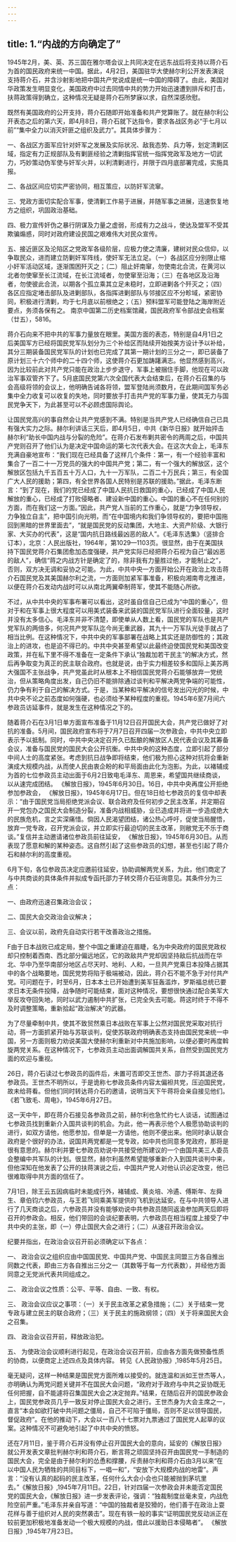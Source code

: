 ```yaml
---
---
---
```

title: 1.“内战的方向确定了”
---



1945年2月，美、英、苏三国在雅尔塔会议上共同决定在远东战后将支持以蒋介石为首的国民政府来统一中国。据此，4月2日，美国驻华大使赫尔利公开发表演说支持蒋介石，并含沙射影地把中国共产党说成是统一中国的障碍了。由此，美国对华政策发生明显变化，美国政府中过去同情中共的势力开始迅速遭到排斥和打击，扶蒋政策得到确立，这种情况无疑是蒋介石所梦寐以求，自然深感欣慰。

既然有美国政府的公开支持，蒋介石随即开始准备和共产党算账了。就在赫尔利公开表态之后的第六天，即4月8日，蒋介石就下达指令，要求各战区务必“于七月以前”“集中全力以消灭奸匪之组织及武力”。其具体步骤为：

一、各战区方面军应针对奸军之发展及实际状况、敌我态势、兵力等，划定清剿区域，指定有力正规部队及有剿匪经验之清剿指挥官统一指挥党政军及地方一切武力，巧妙策动伪军使与奸军火并，以利清剿进行，并限于四月底部署完成，实施具报。

二、各战区间应切实严密协同，相互策应，以防奸军流窜。

三、党政方面切实配合军事，使清剿工作易于进展，并随军事之进展，迅速恢复地方之组织，巩固政治基础。

四、极力宣传奸伪之暴行阴谋及力量之虚弱，形成有力之战斗，使达及盟军不受其欺骗煽惑，同时对政府建设民国之艰难伟大对民众宣传。

五、接近匪区及沦陷区之党政军各级阶层，应极力使之清廉，建树对民众信仰，以争取民众，进而建立防剿奸军阵线，使奸军无法立足。（一）各战区应分别限止缩小奸军活动区域，逐渐围困歼灭之；（二）阻止奸南窜，勿使南北合流，在黄河以北者勿使窜至长江流域，在长江流域者，勿使窜至沿海；（三）在各地区及沿海者，勿使彼此合流，以期各个孤立乘其立足未稳时，立即进剿各个歼灭之；（四）各区应指定堵击部队及进剿部队，各指挥进剿部队与邻接区应不分畛域，紧密协同，积极进行清剿，均于七月底以前根绝之；（五）预料盟军可能登陆之海岸附近要点，务须各保有之。 南京中国第二历史档案馆藏，国民政府军令部战史会档案（廿五），5816。

蒋介石向来不把中共的军事力量放在眼里。美国方面的表态，特别是自4月1日之后美国军方已经将国民党军队划分为三个补给区而陆续开始按美方设计予以补给，其分三期装备国民党军队的计划也已完成了其第一期计划的三分之一，即已装备了原计划三十六个师中的二十四个师，这使蒋介石更加踌躇满志。他显然感到高兴，因为比较前此对共产党只能在政治上步步退守，军事上被捆住手脚，他现在可以政治军事双管齐下了。5月底国民党第六次全国代表大会结束后，在蒋介石召集的与会高级将领的会议上，他明确告诫各将领，盟军登陆尚须数月，在此期间国军务必集中全力收复可以收复的失地，同时要放手打击共产党的军事力量，使其无力与国民党争天下，为此甚至可以不必顾虑国际舆论。

让国民党高兴的事自然会让共产党感到不满。特别是当共产党人已经确信自己已具有强大实力之际。赫尔利讲话三天后，即4月5日，中共《新华日报》就开始抨击赫尔利“助长中国内战与分裂的危险”。在蒋介石发布剿共密令的两周之后，中国共产党则召开了他们认为是决定中国命运的第七次代表大会。在这次大会上，毛泽东充满自豪地宣布：“我们现在已经具备了这样几个条件：第一，有一个经验丰富和集合了一百二十一万党员的强大的中国共产党；第二，有一个强大的解放区，这个解放区包括九千五百五十万人口，九十一万军队，二百二十万民兵；第三，有全国广大人民的援助；第四，有全世界各国人民特别是苏联的援助。”据此，毛泽东断言：“到了现在，我们的党已经成了中国人民抗日救国的重心，已经成了中国人民解放的重心，已经成了打败侵略者、建设新中国的重心。中国的重心不在任何别的方面，而在我们这一方面。”因此，共产党人当前的工作重心，就是“力争领导权，力争独立自主”，把中国引向光明，而“在中国境内和我们争领导权的，要把中国拖回到黑暗的世界里面去”，“就是国民党的反动集团，大地主、大资产阶级、大银行家、大买办的代表”，这是“国内抗日路线最凶恶的敌人”。《毛泽东选集》（竖排合订本），北京：人民出版社，1964年，第1029—1103页。很显然，由于在美国扶持下国民党蒋介石集团愈加态度强硬，共产党实际已经把蒋介石视为自己“最凶恶的敌人”，确信“蒋之内战方针是确定了的，除非我有力量胜过他，才能制止之”，否则，双方决无调和妥协之可能。为此，中共中央一方面开始公开在政治上攻击蒋介石国民党及其美国赫尔利之流，一方面则加紧军事准备，积极向湘南粤北推进，以便在蒋介石发动内战时可以从南北两翼牵制蒋军，使其不能随心所欲。

不过，从中共中央的军事布署可以看出，这时虽自信自己已成为“中国的重心”，但对于和在军事上很大程度可以用美式装备来武装的国民党军队进行全面较量，这时并没有太多信心。毛泽东并非不清楚，即使单从人数上看，国民党的军队也是共产党军队的两倍多，何况共产党军队迄今尚无重武器，其九十一万军队光徒手就占了相当比例。在这种情况下，中共中央的军事部署在战略上其实还是防御性的；其政治上的进攻，也是迫不得已的。中共中央甚至希望以此最终迫使国民党和美国改变政策，并在私下里不得不准备在一定条件下承认“独裁加若干民主”的解决方式，然后再争取变为真正的民主联合政府。也就是说，由于实力相差较多和国际上美苏两大强国不主张战争，共产党虽此时从根本上不相信国民党蒋介石能够放弃一党统治，但从策略角度出发，自己仍旧不能排除通过谈判和平解决两党争端的可能性，仍力争有利于自己的解决方式。于是，当某种和平解决的信号发出闪光的时候，中共中央不论之前态度如何强硬，也必须给予某种程度的重视。1945年6至7月间六参政员访延事件，就是发生在这种情况之下的。

随着蒋介石在3月1日单方面宣布准备于11月12日召开国民大会，共产党已做好了对抗的准备。5月间，国民政府宣布将于7月7日召开四届一次参政会，中共中央立即表示予以抵制。同时，中共中央决定召开久已酝酿的解放区人民代表会议及其筹备会议，准备与国民党的国民大会公开抗衡。中共中央的这种态度，立即引起了部分中间人士的高度紧张。考虑到抗日战争即将结束，他们极为担心这种对抗将会重新演成大规模内战，从而使人民由衷企盼的和平局面由此化为泡影。为此，以褚辅成为首的七位参政员主动出面于6月2日致电毛泽东、周恩来，希望国共继续商谈，以从速完成团结。 《解放日报》，1945年6月30日。16日，中共中央再度公开拒绝参加参政会， 《解放日报》，1945年6月17日。但在18日给七参政员的复信中却表示：“由于国民党当局拒绝党派会议、联合政府及任何初步之民主改革，并定期召开一党包办之国民大会制造分裂，准备内战相威胁，业已造成并将进一步造成绝大的民族危机，言之实深痛惜。倘因人民渴望团结，诸公热心呼吁，促使当局醒悟，放弃一党专政，召开党派会议，并立即实行最迫切的民主改革，则敝党无不乐于商谈。”复信并主动邀请诸位参政员前往延安， 《解放日报》，1945年6月30日。从而表现了愿意和解的某种姿态。这自然引起了这些参政员的幻想，甚至也引起了蒋介石和赫尔利的高度重视。

6月下旬，各位参政员决定应邀前往延安，协助调解两党关系，为此，他们商定了与中共商谈的具体条件并拟成专函托邵力子转交蒋介石征询意见。其条件分为三点：

一、由政府迅速召集政治会议；

二、国民大会交政治会议解决；

三、会议以前，政府先自动实行若干改善政治之措施。

F由于日本战败已成定局，整个中国之重建迫在眉睫，名为中央政府的国民党政权却只控制着西南、西北部分偏远地区，它的政敌共产党却因坚持敌后抗战而在华北、华中乃至华南部分地区占尽天时、地利、人和，一旦共产党乘日本投降占据其中的各个战略要地，国民党势将陷于极端被动，因此，蒋介石不能不急于对付共产党。可问题在于，时至6月，日本本土已开始遭到美军狂轰滥炸，罗斯福总统已要求日本无条件投降，战争随时可能结束，面对这种情况，要想很快通过配合美军大举反攻夺回失地，同时以武力遏制中共扩张，已完全失去可能。蒋这时终于不得不及时调整策略，重新拾起“政治解决”的武器。

为了尽量牵制中共，使其不致贸然乘日本战败在军事上公然对国民党采取对抗行动，蒋一方面抓紧开始与苏联谈判，促使苏联政府明确表态支持由国民党来统一中国，另一方面则极力劝说美国大使赫尔利重新对中共施加影响，以便必要时再度斡旋两党关系。在这种情况下，七参政员主动出面调解国共关系，自然受到国民党方面的欢迎与重视。

26日，蒋介石读过七参政员的函件后，未置可否即交王世杰、邵力子将其退还各参政员。王世杰不明所以，于是诡称七参政员条件内容太偏袒共党，压迫国民党，故未给蒋看。但他们同时转达蒋介石的邀请，说明当天下午蒋将会亲自接见他们。 《若飞致毛、周电》，1945年6月27日。

这一天中午，即在蒋介石接见各参政员之前，赫尔利也急忙约七人谈话，试图通过七参政员找到重新介入国共谈判的机会。为此，他一再表示他个人极愿协助谈判的进行，如双方请他，他愿参加，但单是一方请他，他则不便出来。他同时承认联合政府是个很好的办法，说国共两党都是一党专政，如中共也同意多党政府，那将是很有意思的。赫尔利并要七参政员劝说中共接受他所建议的一个由国共美三人委员会整编中共军队的计划。很显然，赫尔利虽然希望能够重新介入到国共谈判中来，但他深知在他发表了公开的扶蒋演说之后，中国共产党人对他认识必定改变，他已很难取得中共方面的信任了。

7月1日，除王云五因病临时未能成行外，褚辅成、黄炎培、冷遹、傅斯年、左舜生、章伯钧六参政员，与王若飞同乘美军提供的飞机到达延安。在与中共领导人进行了几天商谈之后，六参政员并没有能够劝说中共参政员随同返渝参加两天后即将召开的参政会。相反，他们带回的会谈纪要表明，六参政员在相当程度上接受了中共中央的主张，即（一）停止国民大会之进行；（二）从速召开政治会议。

纪要并指出，在政治会议召开前必须确定以下各点：

一、 政治会议之组织应由中国国民党、中国共产党、中国民主同盟三方各自推出同数之代表，即由三方各自推出三分之一（其数等于每一方代表数），并经他方面同意之无党派代表共同组成之。

二、 政治会议之性质：公平、平等、自由、一致、有权。

三、 政治会议应议之事项：（一）关于民主改革之紧急措施；（二）关于结束一党专政与建立民主的联合政府；（三）关于民主的施政纲领；（四）关于将来国民大会之召集。

四、 政治会议召开前，释放政治犯。

五、 为使政治会议顺利进行起见，在政治会议召开前，应由各方面先做预备性质的协商，以便商定上述四点及具体内容。 转见《人民政协报》,1985年5月25日。

毫无疑问，这样一种结果是国民党方面所难以接受的。就连温和派如王世杰等人，亦明确认为两党问题关键并不在国民大会问题，“政府对于政府与中共之妥协既无任何把握，自不能遽将召集国民大会之决定抛弃。”结果，在随后召开的国民参政会上，国民党参政员几乎一致反对停止国民大会之进行。王世杰身为大会主席之一，直言“本会如欲打破中共问题之僵局，自己不可陷于僵局，否则不足以领导国民，督促政府”。在他的推动下，大会以一百八十七票对九票通过了国民党人起草的议案。这种情况不可避免地引起了中共中央的愤怒。

还在7月11日，鉴于蒋介石并没有停止召开国民大会的意向，延安的《解放日报》就公开发表文章批判赫尔利和蒋介石，断言蒋之顽固坚持召开由国民党一手制造的国民大会，完全是由于赫尔利的怂恿和撑腰，斥责赫尔利和蒋介石由3月以来“在以中国人民为牺牲的共同目标下，一唱一和”，“安放下大规模内战的地雷”。声言：“没有认真的起码的民主改革，任何什么大会小会也只能被抛到茅坑里去。”《解放日报》,1945年7月11日。22日，针对四届一次参政会并未能否定国民党的国民大会，《解放日报》进一步发表评论，强调：“独裁制度丝毫未变，内战危险空前严重。”毛泽东并亲自写道：“中国的独裁者是狡猾的，他们善于在政治上耍花样与善于组织对人民的突然袭击”。现在有铁一般的事实“证明国民党反动派正在较前更加积极地准备发动一个极大规模的内战，借此以援助日本侵略者”。 《解放日报》,1945年7月23日。